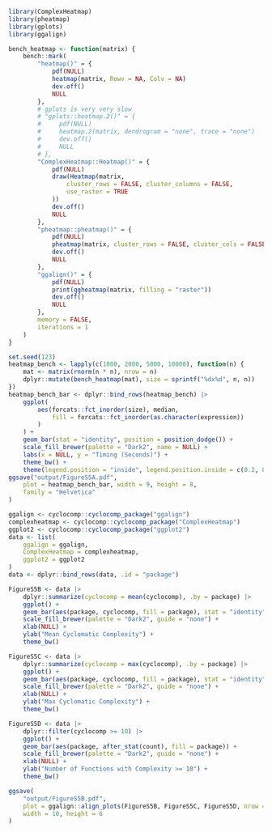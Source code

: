 
```r
library(ComplexHeatmap)
library(pheatmap)
library(gplots)
library(ggalign)
```

```r
bench_heatmap <- function(matrix) {
    bench::mark(
        "heatmap()" = {
            pdf(NULL)
            heatmap(matrix, Rowv = NA, Colv = NA)
            dev.off()
            NULL
        },
        # gplots is very very slow
        # "gplots::heatmap.2()" = {
        #     pdf(NULL)
        #     heatmap.2(matrix, dendrogram = "none", trace = "none")
        #     dev.off()
        #     NULL
        # },
        "ComplexHeatmap::Heatmap()" = {
            pdf(NULL)
            draw(Heatmap(matrix,
                cluster_rows = FALSE, cluster_columns = FALSE,
                use_raster = TRUE
            ))
            dev.off()
            NULL
        },
        "pheatmap::pheatmap()" = {
            pdf(NULL)
            pheatmap(matrix, cluster_rows = FALSE, cluster_cols = FALSE)
            dev.off()
            NULL
        },
        "ggalign()" = {
            pdf(NULL)
            print(ggheatmap(matrix, filling = "raster"))
            dev.off()
            NULL
        },
        memory = FALSE,
        iterations = 1
    )
}

set.seed(123)
heatmap_bench <- lapply(c(1000, 2000, 5000, 10000), function(n) {
    mat <- matrix(rnorm(n * n), nrow = n)
    dplyr::mutate(bench_heatmap(mat), size = sprintf("%dx%d", n, n))
})
heatmap_bench_bar <- dplyr::bind_rows(heatmap_bench) |>
    ggplot(
        aes(forcats::fct_inorder(size), median,
            fill = forcats::fct_inorder(as.character(expression))
        )
    ) +
    geom_bar(stat = "identity", position = position_dodge()) +
    scale_fill_brewer(palette = "Dark2", name = NULL) +
    labs(x = NULL, y = "Timing (Seconds)") +
    theme_bw() +
    theme(legend.position = "inside", legend.position.inside = c(0.2, 0.5))
ggsave("output/FigureS5A.pdf",
    plot = heatmap_bench_bar, width = 9, height = 8,
    family = "Helvetica"
)
```


```r
ggalign <- cyclocomp::cyclocomp_package("ggalign")
complexheatmap <- cyclocomp::cyclocomp_package("ComplexHeatmap")
ggplot2 <- cyclocomp::cyclocomp_package("ggplot2")
data <- list(
    ggalign = ggalign,
    ComplexHeatmap = complexheatmap,
    ggplot2 = ggplot2
)
data <- dplyr::bind_rows(data, .id = "package")
```


```r
FigureS5B <- data |>
    dplyr::summarize(cyclocomp = mean(cyclocomp), .by = package) |>
    ggplot() +
    geom_bar(aes(package, cyclocomp, fill = package), stat = "identity") +
    scale_fill_brewer(palette = "Dark2", guide = "none") +
    xlab(NULL) +
    ylab("Mean Cyclomatic Complexity") +
    theme_bw()

FigureS5C <- data |>
    dplyr::summarize(cyclocomp = max(cyclocomp), .by = package) |>
    ggplot() +
    geom_bar(aes(package, cyclocomp, fill = package), stat = "identity") +
    scale_fill_brewer(palette = "Dark2", guide = "none") +
    xlab(NULL) +
    ylab("Max Cyclomatic Complexity") +
    theme_bw()

FigureS5D <- data |>
    dplyr::filter(cyclocomp >= 10) |>
    ggplot() +
    geom_bar(aes(package, after_stat(count), fill = package)) +
    scale_fill_brewer(palette = "Dark2", guide = "none") +
    xlab(NULL) +
    ylab("Number of Functions with Complexity >= 10") +
    theme_bw()

ggsave(
    "output/FigureS5B.pdf",
    plot = ggalign::align_plots(FigureS5B, FigureS5C, FigureS5D, nrow = 1L),
    width = 10, height = 6
)
```
